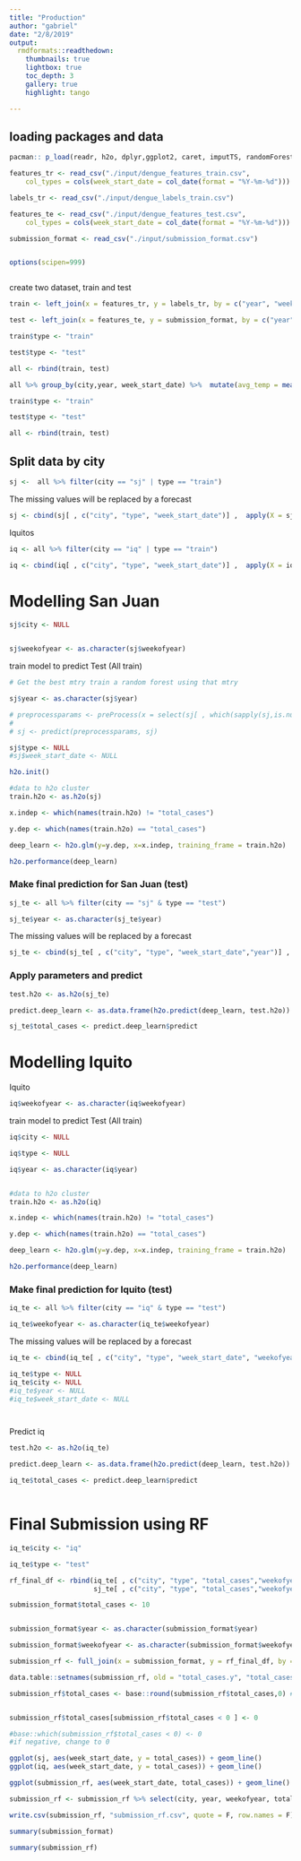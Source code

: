 ```yaml
---
title: "Production"
author: "gabriel"
date: "2/8/2019"
output:
  rmdformats::readthedown:
    thumbnails: true
    lightbox: true
    toc_depth: 3
    gallery: true
    highlight: tango

---
```


## loading packages and data

```r
pacman:: p_load(readr, h2o, dplyr,ggplot2, caret, imputTS, randomForest, data.table, lubridate, corrplot, quantreg, iClick, h2o)

features_tr <- read_csv("./input/dengue_features_train.csv", 
    col_types = cols(week_start_date = col_date(format = "%Y-%m-%d")))

labels_tr <- read_csv("./input/dengue_labels_train.csv")

features_te <- read_csv("./input/dengue_features_test.csv", 
    col_types = cols(week_start_date = col_date(format = "%Y-%m-%d")))

submission_format <- read_csv("./input/submission_format.csv")


options(scipen=999)



```

create two dataset, train and test

```r

train <- left_join(x = features_tr, y = labels_tr, by = c("year", "weekofyear", "city"))

test <- left_join(x = features_te, y = submission_format, by = c("year", "weekofyear", "city"))

train$type <- "train"

test$type <- "test"

all <- rbind(train, test)

all %>% group_by(city,year, week_start_date) %>%  mutate(avg_temp = mean(reanalysis_avg_temp_k, reanalysis_air_temp_k, na.rm = T, trim = 0), avg_precip = mean(station_precip_mm, precipitation_amt_mm, na.rm = T, trim = 0),  station_avg_temp_c = NULL, reanalysis_avg_temp_k = NULL, reanalysis_air_temp_k = NULL, station_precip_mm = NULL, precipitation_amt_mm = NULL) # Create avg of tempearature and preciptation


```


```r

train$type <- "train"

test$type <- "test"

all <- rbind(train, test)

```

## Split data by city 

```r

sj <-  all %>% filter(city == "sj" | type == "train") 

```


The missing values will be replaced by a forecast

```r

sj <- cbind(sj[ , c("city", "type", "week_start_date")] ,  apply(X = sj[, which(sapply(sj,is.numeric))], MARGIN = 2, function(x) imputeTS::na.kalman(x)))

```


Iquitos

```r

iq <- all %>% filter(city == "iq" | type == "train")

iq <- cbind(iq[ , c("city", "type", "week_start_date")] ,  apply(X = iq[, which(sapply(iq,is.numeric))], MARGIN = 2, function(x) imputeTS::na.kalman(x)))

```


# Modelling San Juan


```r

sj$city <- NULL


sj$weekofyear <- as.character(sj$weekofyear) 

```

train model to predict Test (All train)

```r


# Get the best mtry train a random forest using that mtry

sj$year <- as.character(sj$year)

# preprocessparams <- preProcess(x = select(sj[ , which(sapply(sj,is.numeric))], -total_cases) ,method = c("center", "scale"))
# 
# sj <- predict(preprocessparams, sj)

sj$type <- NULL
#sj$week_start_date <- NULL


```

```r

h2o.init()

#data to h2o cluster
train.h2o <- as.h2o(sj)

x.indep <- which(names(train.h2o) != "total_cases")

y.dep <- which(names(train.h2o) == "total_cases")  

deep_learn <- h2o.glm(y=y.dep, x=x.indep, training_frame = train.h2o)

h2o.performance(deep_learn)


```


### Make final prediction for San Juan (test)

```r

sj_te <- all %>% filter(city == "sj" & type == "test")

sj_te$year <- as.character(sj_te$year)


```

The missing values will be replaced by a forecast

```r

sj_te <- cbind(sj_te[ , c("city", "type", "week_start_date","year")] ,  apply(X = sj_te[, which(sapply(sj_te,is.numeric))], MARGIN = 2, function(x) imputeTS::na.kalman(x)))

```

### Apply parameters and predict

```r


test.h2o <- as.h2o(sj_te)

predict.deep_learn <- as.data.frame(h2o.predict(deep_learn, test.h2o))

sj_te$total_cases <- predict.deep_learn$predict

```

# Modelling Iquito

Iquito

```r

iq$weekofyear <- as.character(iq$weekofyear) 

```


train model to predict Test (All train)

```r


iq$city <- NULL

iq$type <- NULL

iq$year <- as.character(iq$year)


#data to h2o cluster
train.h2o <- as.h2o(iq)

x.indep <- which(names(train.h2o) != "total_cases")

y.dep <- which(names(train.h2o) == "total_cases")  

deep_learn <- h2o.glm(y=y.dep, x=x.indep, training_frame = train.h2o)

h2o.performance(deep_learn)

```


### Make final prediction for Iquito (test)

```r

iq_te <- all %>% filter(city == "iq" & type == "test")

iq_te$weekofyear <- as.character(iq_te$weekofyear)

```


The missing values will be replaced by a forecast

```r

iq_te <- cbind(iq_te[ , c("city", "type", "week_start_date", "weekofyear")] ,  apply(X = iq_te[, which(sapply(iq_te,is.numeric))], MARGIN = 2, function(x) imputeTS::na.kalman(x)))


```


```r
iq_te$type <- NULL
iq_te$city <- NULL
#iq_te$year <- NULL
#iq_te$week_start_date <- NULL




```

Predict iq

```r



test.h2o <- as.h2o(iq_te)

predict.deep_learn <- as.data.frame(h2o.predict(deep_learn, test.h2o))

iq_te$total_cases <- predict.deep_learn$predict



```

# Final Submission using RF

```r


iq_te$city <- "iq" 

iq_te$type <- "test"

rf_final_df <- rbind(iq_te[ , c("city", "type", "total_cases","weekofyear", "week_start_date", "year")], 
                     sj_te[ , c("city", "type", "total_cases","weekofyear", "week_start_date", "year")])

submission_format$total_cases <- 10


submission_format$year <- as.character(submission_format$year)

submission_format$weekofyear <- as.character(submission_format$weekofyear)

submission_rf <- full_join(x = submission_format, y = rf_final_df, by = c("year","weekofyear", "city"))

data.table::setnames(submission_rf, old = "total_cases.y", "total_cases")

submission_rf$total_cases <- base::round(submission_rf$total_cases,0) # Round


submission_rf$total_cases[submission_rf$total_cases < 0 ] <- 0

#base::which(submission_rf$total_cases < 0) <- 0
#if negative, change to 0
```


```r

ggplot(sj, aes(week_start_date, y = total_cases)) + geom_line()
ggplot(iq, aes(week_start_date, y = total_cases)) + geom_line()

ggplot(submission_rf, aes(week_start_date, total_cases)) + geom_line() + facet_wrap(city~.)

submission_rf <- submission_rf %>% select(city, year, weekofyear, total_cases) 

write.csv(submission_rf, "submission_rf.csv", quote = F, row.names = F)

summary(submission_format)

summary(submission_rf)


```

```r
```

